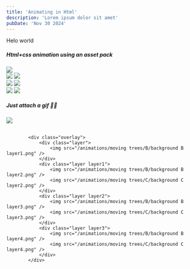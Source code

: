 ```yaml
---
title: 'Animating in Html'
description: 'Lorem ipsum dolor sit amet'
pubDate: 'Nov 30 2024'
---
```


<div class='container'>
<p>Helo world</p>

<h5>Html+css animation using an asset pack</h5>
	<div class="overlay">
		<div class="layer">
			<img src="/animations/moving trees/B/background B layer1.png" />
		</div>
		<div class="layer layer1">
			<img src="/animations/moving trees/B/background B layer2.png" />
			<img src="/animations/moving trees/C/background C layer2.png" />
		</div>
		<div class="layer layer2">
			<img src="/animations/moving trees/B/background B layer3.png" />
			<img src="/animations/moving trees/C/background C layer3.png" />
		</div>
		<div class="layer layer3">
			<img src="/animations/moving trees/B/background B layer4.png" />
			<img src="/animations/moving trees/C/background C layer4.png" />
		</div>
	</div>

<p></p>
<h5>Just attach a gif 🤷🏽</h5>
<img src="/blog/69420.gif"/>

</div>

<pre>
  <code class="astro">
		&lt;div class="overlay"&gt;
			&lt;div class="layer"&gt;
				&lt;img src="/animations/moving trees/B/background B layer1.png" /&gt;
			&lt;/div&gt;
			&lt;div class="layer layer1"&gt;
				&lt;img src="/animations/moving trees/B/background B layer2.png" /&gt;
				&lt;img src="/animations/moving trees/C/background C layer2.png" /&gt;
			&lt;/div&gt;
			&lt;div class="layer layer2"&gt;
				&lt;img src="/animations/moving trees/B/background B layer3.png" /&gt;
				&lt;img src="/animations/moving trees/C/background C layer3.png" /&gt;
			&lt;/div&gt;
			&lt;div class="layer layer3"&gt;
				&lt;img src="/animations/moving trees/B/background B layer4.png" /&gt;
				&lt;img src="/animations/moving trees/C/background C layer4.png" /&gt;
			&lt;/div&gt;
		&lt;/div&gt;
  </code>
</pre>
